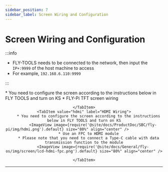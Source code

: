 ```yaml
---
sidebar_position: 7
sidebar_label: Screen Wiring and Configuration
---
```



# Screen Wiring and Configuration

:::info

* FLY-TOOLS needs to be connected to the network, then input the `IP+:9999` of the host machine to access
* For example, `192.168.6.110:9999`

:::

<Tabs>
    <TabItem value="tft" label="TFT Wiring" default>
        * You need to configure the screen according to the instructions below in FLY TOOLS and turn on KS
            <ImageView image={require('@site/docs/ProductDoc/SBC/fly-pi/img/tft.png').default} size="80%" align="center" />
        * FLY-Pi TFT screen wiring
            <ImageView image={require('@site/docs/General/fly-os/img/screen/pi-tft.png').default} size="80%" align="center" />
            <ImageView image={require('@site/docs/ProductDoc/SBC/fly-pi/img/v2.png').default} size="80%" align="center" />
            <ImageView image={require('@site/docs/ProductDoc/SBC/fly-pi/img/tft_flyπ.png').default} size="80%" align="center" />

    </TabItem>
    <TabItem value="hdmi" label="HDMI Wiring">
        * You need to configure the screen according to the instructions below in FLY TOOLS and turn on KS
            <ImageView image={require('@site/docs/ProductDoc/SBC/fly-pi/img/hdmi.png').default} size="80%" align="center" />               
        * Use an FPC to HDMI module
        * Please note that you need to connect a Type-C cable with data transmission function to the module
            <ImageView image={require('@site/docs/General/fly-os/img/screen/lcd-hdmi-fpc.png').default} size="80%" align="center" />

    </TabItem>
</Tabs>

----